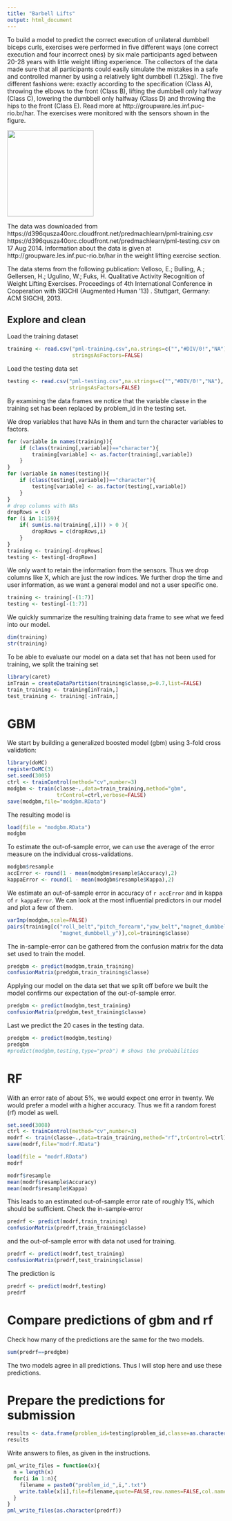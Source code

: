 ```yaml
---
title: "Barbell Lifts"
output: html_document
---
```


To build a model to predict the correct execution of unilateral dumbbell 
biceps curls, exercises were performed in five different ways (one correct 
execution and four incorrect ones) by six male 
participants aged between 20-28 years with little weight lifting experience. 
The collectors of the data made sure that all participants could 
easily simulate the mistakes in a safe and controlled manner by using a 
relatively light dumbbell (1.25kg). The five different fashions were: 
exactly according to the specification (Class A), 
throwing the elbows to the front (Class B), 
lifting the dumbbell only halfway (Class C), 
lowering the dumbbell only halfway (Class D) and 
throwing the hips to the front (Class E). Read more at 
http://groupware.les.inf.puc-rio.br/har. The exercises were monitored with the 
sensors shown in the figure.

<img src="on-body-sensing-schema.png" width="200" />

The data was downloaded from
https://d396qusza40orc.cloudfront.net/predmachlearn/pml-training.csv
https://d396qusza40orc.cloudfront.net/predmachlearn/pml-testing.csv
on 17 Aug 2014. Information about the data is given at
http://groupware.les.inf.puc-rio.br/har in the weight lifting exercise section.

The data stems from the following publication:
Velloso, E.; Bulling, A.; Gellersen, H.; Ugulino, W.; Fuks, H. 
Qualitative Activity Recognition of Weight Lifting Exercises. 
Proceedings of 4th International Conference in Cooperation with SIGCHI 
(Augmented Human '13) . Stuttgart, Germany: ACM SIGCHI, 2013.

## Explore and clean

Load the training dataset
```r
training <- read.csv("pml-training.csv",na.strings=c("","#DIV/0!","NA"),
                     stringsAsFactors=FALSE)
```

Load the testing data set
```r
testing <- read.csv("pml-testing.csv",na.strings=c("","#DIV/0!","NA"),
                    stringsAsFactors=FALSE)
```
By examining the data frames we notice that the variable classe in the training set 
has been replaced by problem_id in the testing set.

We drop variables that have NAs in them and turn the character variables to factors.
```r
for (variable in names(training)){
    if (class(training[,variable])=="character"){
        training[variable] <- as.factor(training[,variable])
    }
}
for (variable in names(testing)){
    if (class(testing[,variable])=="character"){
        testing[variable] <- as.factor(testing[,variable])
    }
}
# drop columns with NAs
dropRows = c()
for (i in 1:159){
    if( sum(is.na(training[,i])) > 0 ){
        dropRows = c(dropRows,i)
    }
}
training <- training[-dropRows]
testing <- testing[-dropRows]
```
We only want to retain the information from the sensors. Thus we drop columns 
like X, which are just the row indices. We further drop the time and user 
information, as we want a general model and not a user specific one.
```r
training <- training[-(1:7)]
testing <- testing[-(1:7)]
```

We quickly summarize the resulting training data frame to see what we feed into 
our model.
```r
dim(training)
str(training)
```

To be able to evaluate our model on a data set that has not been used 
for training, we split the training set
```r
library(caret)
inTrain = createDataPartition(training$classe,p=0.7,list=FALSE)
train_training <- training[inTrain,]
test_training <- training[-inTrain,]
```

# GBM

We start by building a generalized boosted model (gbm) using 3-fold cross validation:
```r
library(doMC)
registerDoMC(3)
set.seed(3005)
ctrl <- trainControl(method="cv",number=3)
modgbm <- train(classe~.,data=train_training,method="gbm",
                trControl=ctrl,verbose=FALSE)
save(modgbm,file="modgbm.RData")
```
The resulting model is
```r
load(file = "modgbm.RData")
modgbm
```

To estimate the out-of-sample error, we can use the average of the error 
measure on the individual cross-validations.
```r
modgbm$resample
accError <- round(1 - mean(modgbm$resample$Accuracy),2)
kappaError <- round(1 - mean(modgbm$resample$Kappa),2)
```
We estimate an out-of-sample error in accuracy of `r accError` and in kappa of 
`r kappaError`. We can look at the most influential predictors in our model and 
plot a few of them.
```r
varImp(modgbm,scale=FALSE)
pairs(training[c("roll_belt","pitch_forearm","yaw_belt","magnet_dumbbell_z",
                 "magnet_dumbbell_y")],col=training$classe)
```

The in-sample-error can be gathered from the confusion matrix for the data set 
used to train the model.
```r
predgbm <- predict(modgbm,train_training)
confusionMatrix(predgbm,train_training$classe)
```

Applying our model on the data set that we split off before we built the model 
confirms our expectation of the out-of-sample error.
```r
predgbm <- predict(modgbm,test_training)
confusionMatrix(predgbm,test_training$classe)
```

Last we predict the 20 cases in the testing data.
```r
predgbm <- predict(modgbm,testing)
predgbm
#predict(modgbm,testing,type="prob") # shows the probabilities
```

# RF

With an error rate of about 5%, we would expect one error in twenty. We would 
prefer a model with a higher accuracy. Thus we fit a random forest (rf) model as 
well.
```r
set.seed(3008)
ctrl <- trainControl(method="cv",number=3)
modrf <- train(classe~.,data=train_training,method="rf",trControl=ctrl)
save(modrf,file="modrf.RData")
```

```r
load(file = "modrf.RData")
modrf
```

```r
modrf$resample
mean(modrf$resample$Accuracy)
mean(modrf$resample$Kappa)
```
This leads to an estimated out-of-sample error rate of roughly 1%, 
which should be sufficient. Check the in-sample-error
```r
predrf <- predict(modrf,train_training)
confusionMatrix(predrf,train_training$classe)
```
and the out-of-sample error with data not used for training.
```r
predrf <- predict(modrf,test_training)
confusionMatrix(predrf,test_training$classe)
```
The prediction is
```r
predrf <- predict(modrf,testing)
predrf
```

# Compare predictions of gbm and rf
Check how many of the predictions are the same for the two models.
```r
sum(predrf==predgbm)
```
The two models agree in all predictions. Thus I will stop here and use these 
predictions.

# Prepare the predictions for submission

```r
results <- data.frame(problem_id=testing$problem_id,classe=as.character(predrf))
results
```
Write answers to files, as given in the instructions.
```r
pml_write_files = function(x){
  n = length(x)
  for(i in 1:n){
    filename = paste0("problem_id_",i,".txt")
    write.table(x[i],file=filename,quote=FALSE,row.names=FALSE,col.names=FALSE)
  }
}
pml_write_files(as.character(predrf))
```
